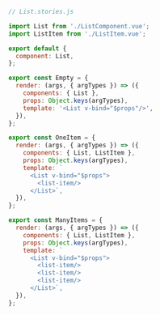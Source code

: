 ```js
// List.stories.js

import List from './ListComponent.vue';
import ListItem from './ListItem.vue';

export default {
  component: List,
};

export const Empty = {
  render: (args, { argTypes }) => ({
    components: { List },
    props: Object.keys(argTypes),
    template: '<List v-bind="$props"/>',
  }),
};

export const OneItem = {
  render: (args, { argTypes }) => ({
    components: { List, ListItem },
    props: Object.keys(argTypes),
    template: `
      <List v-bind="$props">
        <list-item/>
      </List>`,
  }),
};

export const ManyItems = {
  render: (args, { argTypes }) => ({
    components: { List, ListItem },
    props: Object.keys(argTypes),
    template: `
      <List v-bind="$props">
        <list-item/>
        <list-item/>
        <list-item/>
      </List>`,
  }),
};
```
